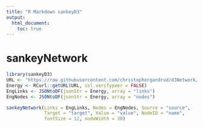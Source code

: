 ```yaml
---
title: "R Markdown sankeyD3"
output: 
  html_document:
    toc: true
---
```


# sankeyNetwork

```r
library(sankeyD3)
URL <- "https://raw.githubusercontent.com/christophergandrud/d3Network/sankey/JSONdata/energy.json"
Energy <- RCurl::getURL(URL, ssl.verifypeer = FALSE)
EngLinks <- JSONtoDF(jsonStr = Energy, array = "links")
EngNodes <- JSONtoDF(jsonStr = Energy, array = "nodes")

sankeyNetwork(Links = EngLinks, Nodes = EngNodes, Source = "source",
              Target = "target", Value = "value", NodeID = "name",
              fontSize = 12, nodeWidth = 30)
```